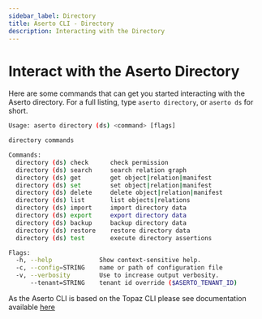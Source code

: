 ```yaml
---
sidebar_label: Directory
title: Aserto CLI - Directory
description: Interacting with the Directory
---
```


# Interact with the Aserto Directory

Here are some commands that can get you started interacting with the Aserto directory.
For a full listing, type `aserto directory`, or `aserto ds` for short.

```bash
Usage: aserto directory (ds) <command> [flags]

directory commands

Commands:
  directory (ds) check      check permission
  directory (ds) search     search relation graph
  directory (ds) get        get object|relation|manifest
  directory (ds) set        set object|relation|manifest
  directory (ds) delete     delete object|relation|manifest
  directory (ds) list       list objects|relations
  directory (ds) import     import directory data
  directory (ds) export     export directory data
  directory (ds) backup     backup directory data
  directory (ds) restore    restore directory data
  directory (ds) test       execute directory assertions

Flags:
  -h, --help             Show context-sensitive help.
  -c, --config=STRING    name or path of configuration file
  -v, --verbosity        Use to increase output verbosity.
      --tenant=STRING    tenant id override ($ASERTO_TENANT_ID)
```

As the Aserto CLI is based on the Topaz CLI please see documentation available [here](https://www.topaz.sh/docs/command-line-interface/topaz-cli/directory)